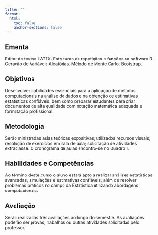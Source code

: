 ```yaml
---
title: ""
format:
  html:
    toc: false
    anchor-sections: false
---
```


## Ementa

Editor de textos LATEX. Estruturas de repetições e funções no software R. Geração de
Variáveis Aleatórias. Método de Monte Carlo. Bootstrap.


## Objetivos

Desenvolver habilidades essenciais para a aplicação de métodos computacionais na análise de dados e na obtenção de estimativas estatı́sticas confiáveis, bem como preparar estudantes para criar documentos de alta qualidade com notação matemática adequada e formatação profissional.

## Metodologia

Serão ministradas aulas teóricas expositivas; utilizados recursos visuais; resolução de exercı́cios em sala de aula; solicitação de atividades extraclasse. O cronograma de aulas encontra-se no Quadro 1.

## Habilidades e Competências

Ao término deste curso o aluno estará apto a realizar análises estatı́sticas avançadas, simulações e estimativas confiáveis, além de resolver problemas práticos no campo da Estatı́stica utilizando abordagens computacionais.

## Avaliação
Serão realizadas três avaliações ao longo do semestre. As avaliações poderão ser provas, trabalhos ou outras atividades solicitadas pelo professor.